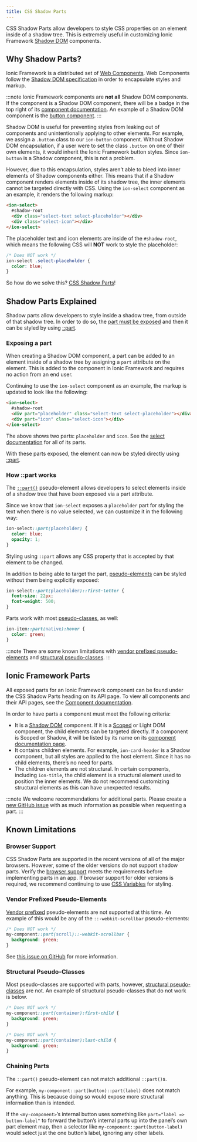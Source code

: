 ```yaml
---
title: CSS Shadow Parts
---
```


<head>
  <title>CSS Shadow Parts - Style CSS Properties Inside of A Shadow Tree</title>
  <meta
    name="description"
    content="CSS Shadow Parts allow developers to style CSS properties on elements inside of a shadow tree. Read to learn more about customizing Ionic Shadow DOM components."
  />
</head>

CSS Shadow Parts allow developers to style CSS properties on an element inside of a shadow tree. This is extremely useful in customizing Ionic Framework <a href="https://developer.mozilla.org/en-US/docs/Web/Web_Components/Using_shadow_DOM" target="_blank" rel="noopener noreferrer">Shadow DOM</a> components.

## Why Shadow Parts?

Ionic Framework is a distributed set of <a href="https://developer.mozilla.org/en-US/docs/Web/Web_Components" target="_blank" rel="noopener noreferrer">Web Components</a>. Web Components follow the <a href="https://w3c.github.io/webcomponents/spec/shadow/" target="_blank" rel="noopener noreferrer">Shadow DOM specification</a> in order to encapsulate styles and markup.

:::note
Ionic Framework components are **not all** Shadow DOM components. If the component is a Shadow DOM component, there will be a badge in the top right of its [component documentation](../components.md). An example of a Shadow DOM component is the [button component](../api/button.md).
:::

Shadow DOM is useful for preventing styles from leaking out of components and unintentionally applying to other elements. For example, we assign a `.button` class to our `ion-button` component. Without Shadow DOM encapsulation, if a user were to set the class `.button` on one of their own elements, it would inherit the Ionic Framework button styles. Since `ion-button` is a Shadow component, this is not a problem.

However, due to this encapsulation, styles aren’t able to bleed into inner elements of Shadow components either. This means that if a Shadow component renders elements inside of its shadow tree, the inner elements cannot be targeted directly with CSS. Using the `ion-select` component as an example, it renders the following markup:

```html
<ion-select>
  #shadow-root
  <div class="select-text select-placeholder"></div>
  <div class="select-icon"></div>
</ion-select>
```

The placeholder text and icon elements are inside of the `#shadow-root`, which means the following CSS will **NOT** work to style the placeholder:

```css
/* Does NOT work */
ion-select .select-placeholder {
  color: blue;
}
```

So how do we solve this? [CSS Shadow Parts](#shadow-parts-explained)!

## Shadow Parts Explained

Shadow parts allow developers to style inside a shadow tree, from outside of that shadow tree. In order to do so, the [part must be exposed](#exposing-a-part) and then it can be styled by using [::part](#how-part-works).

### Exposing a part

When creating a Shadow DOM component, a part can be added to an element inside of a shadow tree by assigning a `part` attribute on the element. This is added to the component in Ionic Framework and requires no action from an end user.

Continuing to use the `ion-select` component as an example, the markup is updated to look like the following:

```html
<ion-select>
  #shadow-root
  <div part="placeholder" class="select-text select-placeholder"></div>
  <div part="icon" class="select-icon"></div>
</ion-select>
```

The above shows two parts: `placeholder` and `icon`. See the [select documentation](../api/select.md#css-shadow-parts) for all of its parts.

With these parts exposed, the element can now be styled directly using [::part](#how-part-works).

### How ::part works

The <a href="https://developer.mozilla.org/en-US/docs/Web/CSS/::part" target="_blank" rel="noopener noreferrer">`::part()`</a> pseudo-element allows developers to select elements inside of a shadow tree that have been exposed via a part attribute.

Since we know that `ion-select` exposes a `placeholder` part for styling the text when there is no value selected, we can customize it in the following way:

```css
ion-select::part(placeholder) {
  color: blue;
  opacity: 1;
}
```

Styling using `::part` allows any CSS property that is accepted by that element to be changed.

In addition to being able to target the part, <a href="https://developer.mozilla.org/en-US/docs/Web/CSS/Pseudo-elements" target="_blank" rel="noopener noreferrer">pseudo-elements</a> can be styled without them being explicitly exposed:

```css
ion-select::part(placeholder)::first-letter {
  font-size: 22px;
  font-weight: 500;
}
```

Parts work with most <a href="https://developer.mozilla.org/en-US/docs/Web/CSS/Pseudo-classes" target="_blank" rel="noopener noreferrer">pseudo-classes</a>, as well:

```css
ion-item::part(native):hover {
  color: green;
}
```

:::note
There are some known limitations with [vendor prefixed pseudo-elements](#vendor-prefixed-pseudo-elements) and [structural pseudo-classes](#structural-pseudo-classes).
:::

## Ionic Framework Parts

All exposed parts for an Ionic Framework component can be found under the CSS Shadow Parts heading on its API page. To view all components and their API pages, see the [Component documentation](../components.md).

In order to have parts a component must meet the following criteria:

- It is a [Shadow DOM](../reference/glossary#shadow) component. If it is a [Scoped](../reference/glossary#scoped) or Light DOM component, the child elements can be targeted directly. If a component is Scoped or Shadow, it will be listed by its name on its [component documentation page](../components.md).
- It contains children elements. For example, `ion-card-header` is a Shadow component, but all styles are applied to the host element. Since it has no child elements, there’s no need for parts.
- The children elements are not structural. In certain components, including `ion-title`, the child element is a structural element used to position the inner elements. We do not recommend customizing structural elements as this can have unexpected results.

:::note
We welcome recommendations for additional parts. Please create a <a href="https://github.com/ionic-team/ionic-framework/issues/new?assignees=&labels=&template=feature_request.md&title=feat%3A+" target="_blank" rel="noopener noreferrer">new GitHub issue</a> with as much information as possible when requesting a part.
:::

## Known Limitations

### Browser Support

CSS Shadow Parts are supported in the recent versions of all of the major browsers. However, some of the older versions do not support shadow parts. Verify the <a href="https://caniuse.com/#feat=mdn-css_selectors_part" target="_blank" rel="noopener noreferrer">browser support</a> meets the requirements before implementing parts in an app. If browser support for older versions is required, we recommend continuing to use [CSS Variables](../theming/css-variables) for styling.

### Vendor Prefixed Pseudo-Elements

<!-- prettier-ignore -->
<a href="https://developer.mozilla.org/en-US/docs/Glossary/Vendor_Prefix" target="_blank" rel="noopener noreferrer">Vendor prefixed</a> pseudo-elements are not supported at this time. An example of this would be any of the `::-webkit-scrollbar` pseudo-elements:

```css
/* Does NOT work */
my-component::part(scroll)::-webkit-scrollbar {
  background: green;
}
```

See <a href="https://github.com/w3c/csswg-drafts/issues/4530" target="_blank" rel="noopener noreferrer">this issue on GitHub</a> for more information.

### Structural Pseudo-Classes

Most pseudo-classes are supported with parts, however, <a href="https://www.w3.org/TR/selectors-4/#structural-pseudos" target="_blank" rel="noopener noreferrer">structural pseudo-classes</a> are not. An example of structural pseudo-classes that do not work is below.

```css
/* Does NOT work */
my-component::part(container):first-child {
  background: green;
}

/* Does NOT work */
my-component::part(container):last-child {
  background: green;
}
```

### Chaining Parts

The `::part()` pseudo-element can not match additional `::part()`s.

For example, `my-component::part(button)::part(label)` does not match anything. This is because doing so would expose more structural information than is intended.

If the `<my-component>`’s internal button uses something like `part="label => button-label"` to forward the button’s internal parts up into the panel’s own part element map, then a selector like `my-component::part(button-label)` would select just the one button’s label, ignoring any other labels.
